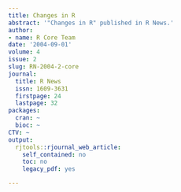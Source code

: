 ```yaml
---
title: Changes in R
abstract: '"Changes in R" published in R News.'
author:
- name: R Core Team
date: '2004-09-01'
volume: 4
issue: 2
slug: RN-2004-2-core
journal:
  title: R News
  issn: 1609-3631
  firstpage: 24
  lastpage: 32
packages:
  cran: ~
  bioc: ~
CTV: ~
output:
  rjtools::rjournal_web_article:
    self_contained: no
    toc: no
    legacy_pdf: yes

---
```


